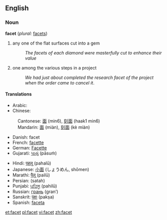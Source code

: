 ==English==
===Noun===
'''facet''' (''plural:'' [[facets]])

# any one of the flat surfaces cut into a gem
#:''The facets of each diamond were masterfully cut to enhance their value''
# one among the various steps in a project
#:''We had just about completed the research facet of the project when the order came to cancel it''.

====Translations====
{{top}}
*Arabic: {{ARchar|[[سطح|سطْح]]}} {{Unicode|(ʂaʈħ)}} {{m}}
*Chinese:
:Cantonese: [[面]] (min6), [[刻面]] (haak1 min6)
:Mandarin: [[面]] (miàn), [[刻面]] (kè miàn)
*Danish: facet
*French: [[facette]]
*German: [[Facette]]
*Gujarati: [[પાસું]] (pāsuṁ)
{{mid}}
*Hindi: [[पहलू]] (pahalū)
*Japanese: [[小面]] (しょうめん, shōmen)
*Marathi: [[पैलू]] (pailū)
*Persian: {{FAchar|[[سطح]]}} (satah)
*Punjabi: [[ਪਹਿਲੂ]] (pahilū)
*Russian: [[грань]] (gran’) {{f}}
*Sanskrit: [[पक्षः]] (pakṣa)
*Spanish: [[faceta]] {{f}}
{{bottom}}

[[et:facet]]
[[pl:facet]]
[[vi:facet]]
[[zh:facet]]
